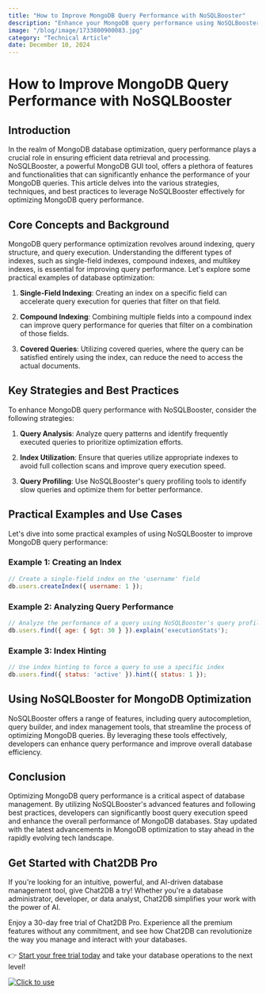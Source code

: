 ```yaml
---
title: "How to Improve MongoDB Query Performance with NoSQLBooster"
description: "Enhance your MongoDB query performance using NoSQLBooster. Explore advanced techniques and best practices."
image: "/blog/image/1733800900083.jpg"
category: "Technical Article"
date: December 10, 2024
---
```


# How to Improve MongoDB Query Performance with NoSQLBooster


<Authors date="December 10, 2024">
  <Author name="Rowan Hill" link="https://chat2db.ai" />
</Authors>

## Introduction

In the realm of MongoDB database optimization, query performance plays a crucial role in ensuring efficient data retrieval and processing. NoSQLBooster, a powerful MongoDB GUI tool, offers a plethora of features and functionalities that can significantly enhance the performance of your MongoDB queries. This article delves into the various strategies, techniques, and best practices to leverage NoSQLBooster effectively for optimizing MongoDB query performance.

## Core Concepts and Background

MongoDB query performance optimization revolves around indexing, query structure, and query execution. Understanding the different types of indexes, such as single-field indexes, compound indexes, and multikey indexes, is essential for improving query performance. Let's explore some practical examples of database optimization:

1. **Single-Field Indexing**: Creating an index on a specific field can accelerate query execution for queries that filter on that field.

2. **Compound Indexing**: Combining multiple fields into a compound index can improve query performance for queries that filter on a combination of those fields.

3. **Covered Queries**: Utilizing covered queries, where the query can be satisfied entirely using the index, can reduce the need to access the actual documents.

## Key Strategies and Best Practices

To enhance MongoDB query performance with NoSQLBooster, consider the following strategies:

1. **Query Analysis**: Analyze query patterns and identify frequently executed queries to prioritize optimization efforts.

2. **Index Utilization**: Ensure that queries utilize appropriate indexes to avoid full collection scans and improve query execution speed.

3. **Query Profiling**: Use NoSQLBooster's query profiling tools to identify slow queries and optimize them for better performance.

## Practical Examples and Use Cases

Let's dive into some practical examples of using NoSQLBooster to improve MongoDB query performance:

### Example 1: Creating an Index

```javascript
// Create a single-field index on the 'username' field
db.users.createIndex({ username: 1 });
```

### Example 2: Analyzing Query Performance

```javascript
// Analyze the performance of a query using NoSQLBooster's query profiler
db.users.find({ age: { $gt: 30 } }).explain('executionStats');
```

### Example 3: Index Hinting

```javascript
// Use index hinting to force a query to use a specific index
db.users.find({ status: 'active' }).hint({ status: 1 });
```

## Using NoSQLBooster for MongoDB Optimization

NoSQLBooster offers a range of features, including query autocompletion, query builder, and index management tools, that streamline the process of optimizing MongoDB queries. By leveraging these tools effectively, developers can enhance query performance and improve overall database efficiency.

## Conclusion

Optimizing MongoDB query performance is a critical aspect of database management. By utilizing NoSQLBooster's advanced features and following best practices, developers can significantly boost query execution speed and enhance the overall performance of MongoDB databases. Stay updated with the latest advancements in MongoDB optimization to stay ahead in the rapidly evolving tech landscape.


## Get Started with Chat2DB Pro

If you're looking for an intuitive, powerful, and AI-driven database management tool, give Chat2DB a try! Whether you're a database administrator, developer, or data analyst, Chat2DB simplifies your work with the power of AI.

Enjoy a 30-day free trial of Chat2DB Pro. Experience all the premium features without any commitment, and see how Chat2DB can revolutionize the way you manage and interact with your databases.

👉 [Start your free trial today](https://chat2db.ai/pricing) and take your database operations to the next level!


[![Click to use](/image/blog/bg/chat2db.jpg)](https://chat2db.ai/)
